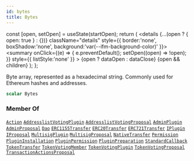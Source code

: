 ```yaml
---
id: bytes
title: Bytes
---
```









  const [open, setOpen] = useState(startOpen);
  return (
    <details {...(open ? { open: true } : {})} className="details" style={{ border:'none', boxShadow:'none', background:'var(--ifm-background-color)' }}>
      <summary
        onClick={(e) => {
          e.preventDefault();
          setOpen((open) => !open);
        }}
        style={{ listStyle:'none' }}
      >
      {open ? dataOpen : dataClose}
      </summary>
      {open && children}
    </details>
  );
};








 Byte array, represented as a hexadecimal string. Commonly used for Ethereum hashes and addresses. 


```graphql
scalar Bytes
```








### Member Of

[`Action`](/docs/subgraph/reference-guide/objects/action)  <Badge class="badge badge--secondary" text="object"/><Bullet />[`AddresslistVotingPlugin`](/docs/subgraph/reference-guide/objects/addresslist-voting-plugin)  <Badge class="badge badge--secondary" text="object"/><Bullet />[`AddresslistVotingProposal`](/docs/subgraph/reference-guide/objects/addresslist-voting-proposal)  <Badge class="badge badge--secondary" text="object"/><Bullet />[`AdminPlugin`](/docs/subgraph/reference-guide/objects/admin-plugin)  <Badge class="badge badge--secondary" text="object"/><Bullet />[`AdminProposal`](/docs/subgraph/reference-guide/objects/admin-proposal)  <Badge class="badge badge--secondary" text="object"/><Bullet />[`Dao`](/docs/subgraph/reference-guide/objects/dao)  <Badge class="badge badge--secondary" text="object"/><Bullet />[`ERC1155Transfer`](/docs/subgraph/reference-guide/objects/erc1155-transfer)  <Badge class="badge badge--secondary" text="object"/><Bullet />[`ERC20Transfer`](/docs/subgraph/reference-guide/objects/erc20-transfer)  <Badge class="badge badge--secondary" text="object"/><Bullet />[`ERC721Transfer`](/docs/subgraph/reference-guide/objects/erc721-transfer)  <Badge class="badge badge--secondary" text="object"/><Bullet />[`IPlugin`](/docs/subgraph/reference-guide/interfaces/iplugin)  <Badge class="badge badge--secondary" text="interface"/><Bullet />[`IProposal`](/docs/subgraph/reference-guide/interfaces/iproposal)  <Badge class="badge badge--secondary" text="interface"/><Bullet />[`MultisigPlugin`](/docs/subgraph/reference-guide/objects/multisig-plugin)  <Badge class="badge badge--secondary" text="object"/><Bullet />[`MultisigProposal`](/docs/subgraph/reference-guide/objects/multisig-proposal)  <Badge class="badge badge--secondary" text="object"/><Bullet />[`NativeTransfer`](/docs/subgraph/reference-guide/objects/native-transfer)  <Badge class="badge badge--secondary" text="object"/><Bullet />[`Permission`](/docs/subgraph/reference-guide/objects/permission)  <Badge class="badge badge--secondary" text="object"/><Bullet />[`PluginInstallation`](/docs/subgraph/reference-guide/objects/plugin-installation)  <Badge class="badge badge--secondary" text="object"/><Bullet />[`PluginPermission`](/docs/subgraph/reference-guide/objects/plugin-permission)  <Badge class="badge badge--secondary" text="object"/><Bullet />[`PluginPreparation`](/docs/subgraph/reference-guide/objects/plugin-preparation)  <Badge class="badge badge--secondary" text="object"/><Bullet />[`StandardCallback`](/docs/subgraph/reference-guide/objects/standard-callback)  <Badge class="badge badge--secondary" text="object"/><Bullet />[`TokenTransfer`](/docs/subgraph/reference-guide/interfaces/token-transfer)  <Badge class="badge badge--secondary" text="interface"/><Bullet />[`TokenVotingMember`](/docs/subgraph/reference-guide/objects/token-voting-member)  <Badge class="badge badge--secondary" text="object"/><Bullet />[`TokenVotingPlugin`](/docs/subgraph/reference-guide/objects/token-voting-plugin)  <Badge class="badge badge--secondary" text="object"/><Bullet />[`TokenVotingProposal`](/docs/subgraph/reference-guide/objects/token-voting-proposal)  <Badge class="badge badge--secondary" text="object"/><Bullet />[`TransactionActionsProposal`](/docs/subgraph/reference-guide/objects/transaction-actions-proposal)  <Badge class="badge badge--secondary" text="object"/>

